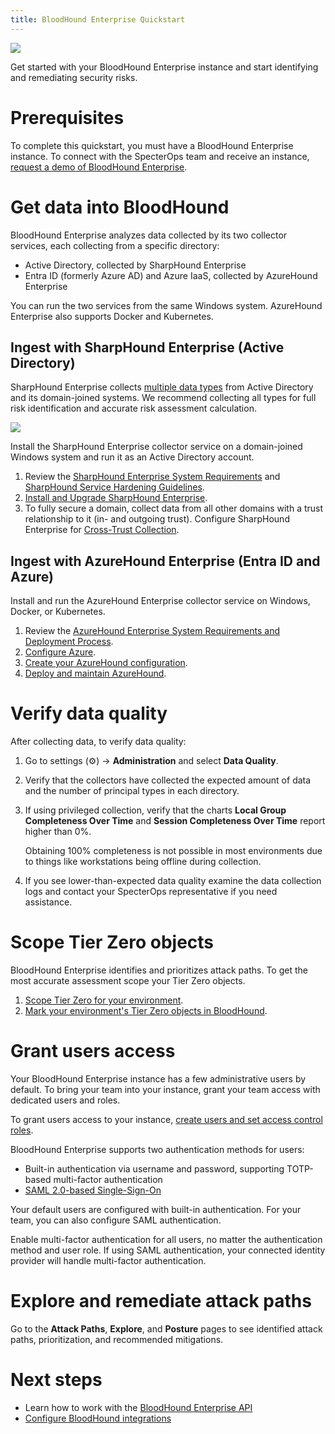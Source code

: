 ```yaml
---
title: BloodHound Enterprise Quickstart
---
```


   <img noZoom src="/assets/enterprise-edition-pill-tag.svg"/>

Get started with your BloodHound Enterprise instance and start identifying and remediating security risks.

# Prerequisites

To complete this quickstart, you must have a BloodHound Enterprise instance. To connect with the SpecterOps team and receive an instance, [request a demo of BloodHound Enterprise](https://specterops.io/get-a-demo/).

# Get data into BloodHound

BloodHound Enterprise analyzes data collected by its two collector services, each collecting from a specific directory:

* Active Directory, collected by SharpHound Enterprise
* Entra ID (formerly Azure AD) and Azure IaaS, collected by AzureHound Enterprise

You can run the two services from the same Windows system. AzureHound Enterprise also supports Docker and Kubernetes.

## Ingest with SharpHound Enterprise (Active Directory)

SharpHound Enterprise collects [multiple data types](/collect-data/enterprise-collection/data-retention) from Active Directory and its domain-joined systems. We recommend collecting all types for full risk identification and accurate risk assessment calculation.

<Frame>
  <img src="/assets/30567820642459.png"/>
</Frame>

Install the SharpHound Enterprise collector service on a domain-joined Windows system and run it as an Active Directory account.

  1. Review the [SharpHound Enterprise System Requirements](/install-data-collector/install-sharphound/system-requirements) and [SharpHound Service Hardening Guidelines](/manage-bloodhound/securing-bloodhound-and-collectors/sharphound-hardening).
  2. [Install and Upgrade SharpHound Enterprise](/install-data-collector/install-sharphound/installation-upgrade).
  3. To fully secure a domain, collect data from all other domains with a trust relationship to it (in- and outgoing trust). Configure SharpHound Enterprise for [Cross-Trust Collection](/collect-data/enterprise-collection/cross-trust).

## Ingest with AzureHound Enterprise (Entra ID and Azure)

Install and run the AzureHound Enterprise collector service on Windows, Docker, or Kubernetes.

  1. Review the [AzureHound Enterprise System Requirements and Deployment Process](/install-data-collector/install-azurehound/system-requirements).
  2. [Configure Azure](/install-data-collector/install-azurehound/azure-configuration).
  3. [Create your AzureHound configuration](/install-data-collector/install-azurehound/create-configuration).
  4. [Deploy and maintain AzureHound](/install-data-collector/install-azurehound/installation-options).

# Verify data quality

After collecting data, to verify data quality:

  1. Go to settings (⚙️) → **Administration** and select **Data Quality**.
  2. Verify that the collectors have collected the expected amount of data and the number of principal types in each directory.
  3. If using privileged collection, verify that the charts **Local Group Completeness Over Time** and **Session Completeness Over Time** report higher than 0%.

      Obtaining 100% completeness is not possible in most environments due to things like workstations being offline during collection.

  4. If you see lower-than-expected data quality examine the data collection logs and contact your SpecterOps representative if you need assistance.

# Scope Tier Zero objects

BloodHound Enterprise identifies and prioritizes attack paths. To get the most accurate assessment scope your Tier Zero objects.

  1. [Scope Tier Zero for your environment](/get-started/security-boundaries/tier-zero-members).
  2. [Mark your environment's Tier Zero objects in BloodHound](/get-started/security-boundaries/modifying-tier-zero).

# Grant users access

Your BloodHound Enterprise instance has a few administrative users by default. To bring your team into your instance, grant your team access with dedicated users and roles.

To grant users access to your instance, [create users and set access control roles](/manage-bloodhound/auth/users-and-roles).

BloodHound Enterprise supports two authentication methods for users:

* Built-in authentication via username and password, supporting TOTP-based multi-factor authentication
* [SAML 2.0-based Single-Sign-On](/manage-bloodhound/auth/saml)

Your default users are configured with built-in authentication. For your team, you can also configure SAML authentication.

<Tip>Enable multi-factor authentication for all users, no matter the authentication method and user role. If using SAML authentication, your connected identity provider will handle multi-factor authentication.</Tip>

# Explore and remediate attack paths

Go to the **Attack Paths**, **Explore**, and **Posture** pages to see identified attack paths, prioritization, and recommended mitigations.

# Next steps

* Learn how to work with the [BloodHound Enterprise API](/integrations/bloodhound-api/working-with-api)
* [Configure BloodHound integrations](/integrations/integrations/overview)
